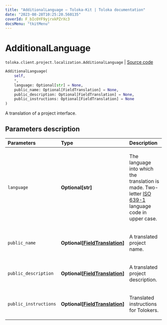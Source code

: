 ```yaml
---
title: "AdditionalLanguage — Toloka-Kit | Toloka documentation"
date: "2023-08-28T10:25:20.560135"
coverId: F_bIcOYF9yjrxkPZrXc3
docsMenu: "tkitMenu"
---
```


# AdditionalLanguage

`toloka.client.project.localization.AdditionalLanguage` | [Source code](https://github.com/Toloka/toloka-kit/blob/v1.2.1/src/client/project/localization.py#L11)

```python
AdditionalLanguage(
    self,
    *,
    language: Optional[str] = None,
    public_name: Optional[FieldTranslation] = None,
    public_description: Optional[FieldTranslation] = None,
    public_instructions: Optional[FieldTranslation] = None
)
```

A translation of a project interface.

## Parameters description

| Parameters | Type | Description |
| :----------| :----| :-----------|
`language`|**Optional\[str\]**|<p>The language into which the translation is made. Two-letter [ISO 639-1](https://en.wikipedia.org/wiki/List_of_ISO_639-1_codes) language code in upper case.</p>
`public_name`|**Optional\[[FieldTranslation](/docs/toloka-kit/reference/toloka.client.project.localization.AdditionalLanguage.FieldTranslation)\]**|<p>A translated project name.</p>
`public_description`|**Optional\[[FieldTranslation](/docs/toloka-kit/reference/toloka.client.project.localization.AdditionalLanguage.FieldTranslation)\]**|<p>A translated project description.</p>
`public_instructions`|**Optional\[[FieldTranslation](/docs/toloka-kit/reference/toloka.client.project.localization.AdditionalLanguage.FieldTranslation)\]**|<p>Translated instructions for Tolokers.</p>